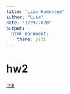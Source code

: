 ```yaml
---
title: "Liam Homepage"
author: "Liam"
date: "1/29/2020"
output: 
  html_document: 
    theme: yeti
---
```

# hw2  

[link](this is an H1.html)
